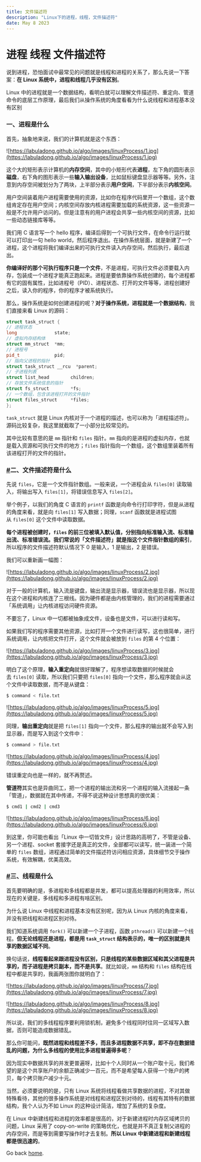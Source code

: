```yaml
---
title: 文件描述符
description: "Linux下的进程，线程，文件描述符"
date: May 8 2023
---
```

# 进程 线程 文件描述符

说到进程，恐怕面试中最常见的问题就是线程和进程的关系了，那么先说一下答案：**在 Linux 系统中，进程和线程几乎没有区别**。

Linux 中的进程就是一个数据结构，看明白就可以理解文件描述符、重定向、管道命令的底层工作原理，最后我们从操作系统的角度看看为什么说线程和进程基本没有区别

### **一、进程是什么**

首先，抽象地来说，我们的计算机就是这个东西：

![https://labuladong.github.io/algo/images/linuxProcess/1.jpg](https://labuladong.github.io/algo/images/linuxProcess/1.jpg)

这个大的矩形表示计算机的**内存空间**，其中的小矩形代表**进程**，左下角的圆形表示**磁盘**，右下角的图形表示一些**输入输出设备**，比如鼠标键盘显示器等等。另外，注意到内存空间被划分为了两块，上半部分表示**用户空间**，下半部分表示**内核空间**。

用户空间装着用户进程需要使用的资源，比如你在程序代码里开一个数组，这个数组肯定存在用户空间；内核空间存放内核进程需要加载的系统资源，这一些资源一般是不允许用户访问的。但是注意有的用户进程会共享一些内核空间的资源，比如一些动态链接库等等。

我们用 C 语言写一个 hello 程序，编译后得到一个可执行文件，在命令行运行就可以打印出一句 hello world，然后程序退出。在操作系统层面，就是新建了一个进程，这个进程将我们编译出来的可执行文件读入内存空间，然后执行，最后退出。

**你编译好的那个可执行程序只是一个文件**，不是进程，可执行文件必须要载入内存，包装成一个进程才能真正跑起来。进程是要依靠操作系统创建的，每个进程都有它的固有属性，比如进程号（PID）、进程状态、打开的文件等等，进程创建好之后，读入你的程序，你的程序才被系统执行。

那么，操作系统是如何创建进程的呢？**对于操作系统，进程就是一个数据结构**，我们直接来看 Linux 的源码：

```cpp
struct task_struct {
// 进程状态
long			  state;
// 虚拟内存结构体
struct mm_struct  *mm;
// 进程号
pid_t			  pid;
// 指向父进程的指针
struct task_struct __rcu  *parent;
// 子进程列表
struct list_head		children;
// 存放文件系统信息的指针
struct fs_struct		*fs;
// 一个数组，包含该进程打开的文件指针
struct files_struct		*files;
};

```

`task_struct` 就是 Linux 内核对于一个进程的描述，也可以称为「进程描述符」。源码比较复杂，我这里就截取了一小部分比较常见的。

其中比较有意思的是 `mm` 指针和 `files` 指针。`mm` 指向的是进程的虚拟内存，也就是载入资源和可执行文件的地方；`files` 指针指向一个数组，这个数组里装着所有该进程打开的文件的指针。

### **[#](https://labuladong.github.io/algo/di-si-zhan-4baf4/linux-de-j-5a108/#%E4%BA%8C%E3%80%81%E6%96%87%E4%BB%B6%E6%8F%8F%E8%BF%B0%E7%AC%A6%E6%98%AF%E4%BB%80%E4%B9%88)二、文件描述符是什么**

先说 `files`，它是一个文件指针数组。一般来说，一个进程会从 `files[0]` 读取输入，将输出写入 `files[1]`，将错误信息写入 `files[2]`。

举个例子，以我们的角度 C 语言的 `printf` 函数是向命令行打印字符，但是从进程的角度来看，就是向 `files[1]` 写入数据；同理，`scanf` 函数就是进程试图从 `files[0]` 这个文件中读取数据。

**每个进程被创建时，`files` 的前三位被填入默认值，分别指向标准输入流、标准输出流、标准错误流。我们常说的「文件描述符」就是指这个文件指针数组的索引**，所以程序的文件描述符默认情况下 0 是输入，1 是输出，2 是错误。

我们可以重新画一幅图：

![https://labuladong.github.io/algo/images/linuxProcess/2.jpg](https://labuladong.github.io/algo/images/linuxProcess/2.jpg)

对于一般的计算机，输入流是键盘，输出流是显示器，错误流也是显示器，所以现在这个进程和内核连了三根线。因为硬件都是由内核管理的，我们的进程需要通过「系统调用」让内核进程访问硬件资源。

不要忘了，Linux 中一切都被抽象成文件，设备也是文件，可以进行读和写。

如果我们写的程序需要其他资源，比如打开一个文件进行读写，这也很简单，进行系统调用，让内核把文件打开，这个文件就会被放到 `files` 的第 4 个位置：

![https://labuladong.github.io/algo/images/linuxProcess/3.jpg](https://labuladong.github.io/algo/images/linuxProcess/3.jpg)

明白了这个原理，**输入重定向**就很好理解了，程序想读取数据的时候就会去 `files[0]` 读取，所以我们只要把 `files[0]` 指向一个文件，那么程序就会从这个文件中读取数据，而不是从键盘：

```bash
$ command < file.txt

```

![https://labuladong.github.io/algo/images/linuxProcess/5.jpg](https://labuladong.github.io/algo/images/linuxProcess/5.jpg)

同理，**输出重定向**就是把 `files[1]` 指向一个文件，那么程序的输出就不会写入到显示器，而是写入到这个文件中：

```bash
$ command > file.txt

```

![https://labuladong.github.io/algo/images/linuxProcess/4.jpg](https://labuladong.github.io/algo/images/linuxProcess/4.jpg)

错误重定向也是一样的，就不再赘述。

**管道符**其实也是异曲同工，把一个进程的输出流和另一个进程的输入流接起一条「管道」，数据就在其中传递，不得不说这种设计思想真的很优美：

```bash
$ cmd1 | cmd2 | cmd3

```

![https://labuladong.github.io/algo/images/linuxProcess/6.jpg](https://labuladong.github.io/algo/images/linuxProcess/6.jpg)

到这里，你可能也看出「Linux 中一切皆文件」设计思路的高明了，不管是设备、另一个进程、socket 套接字还是真正的文件，全部都可以读写，统一装进一个简单的 `files` 数组，进程通过简单的文件描述符访问相应资源，具体细节交于操作系统，有效解耦，优美高效。

### **[#](https://labuladong.github.io/algo/di-si-zhan-4baf4/linux-de-j-5a108/#%E4%B8%89%E3%80%81%E7%BA%BF%E7%A8%8B%E6%98%AF%E4%BB%80%E4%B9%88)三、线程是什么**

首先要明确的是，多进程和多线程都是并发，都可以提高处理器的利用效率，所以现在的关键是，多线程和多进程有啥区别。

为什么说 Linux 中线程和进程基本没有区别呢，因为从 Linux 内核的角度来看，并没有把线程和进程区别对待。

我们知道系统调用 `fork()` 可以新建一个子进程，函数 `pthread()` 可以新建一个线程。**但无论线程还是进程，都是用 `task_struct` 结构表示的，唯一的区别就是共享的数据区域不同**。

换句话说，**线程看起来跟进程没有区别，只是线程的某些数据区域和其父进程是共享的，而子进程是拷贝副本，而不是共享**。就比如说，`mm` 结构和 `files` 结构在线程中都是共享的，我画两张图你就明白了：

![https://labuladong.github.io/algo/images/linuxProcess/7.jpg](https://labuladong.github.io/algo/images/linuxProcess/7.jpg)

![https://labuladong.github.io/algo/images/linuxProcess/8.jpg](https://labuladong.github.io/algo/images/linuxProcess/8.jpg)

所以说，我们的多线程程序要利用锁机制，避免多个线程同时往同一区域写入数据，否则可能造成数据错乱。

那么你可能问，**既然进程和线程差不多，而且多进程数据不共享，即不存在数据错乱的问题，为什么多线程的使用比多进程普遍得多呢**？

因为现实中数据共享的并发更普遍呀，比如十个人同时从一个账户取十元，我们希望的是这个共享账户的余额正确减少一百元，而不是希望每人获得一个账户的拷贝，每个拷贝账户减少十元。

当然，必须要说明的是，只有 Linux 系统将线程看做共享数据的进程，不对其做特殊看待，其他的很多操作系统是对线程和进程区别对待的，线程有其特有的数据结构，我个人认为不如 Linux 的这种设计简洁，增加了系统的复杂度。

在 Linux 中新建线程和进程的效率都是很高的，对于新建进程时内存区域拷贝的问题，Linux 采用了 copy-on-write 的策略优化，也就是并不真正复制父进程的内存空间，而是等到需要写操作时才去复制。**所以 Linux 中新建进程和新建线程都是很迅速的**。


Go back [home](/).
